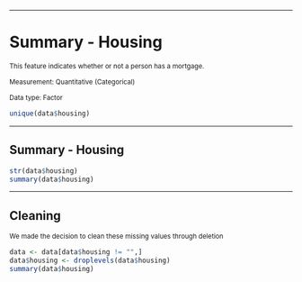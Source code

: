 ------------------------------------------------------------------------

# Summary - Housing

<small> This feature indicates whether or not a person has a mortgage.</small>

<small> Measurement: Quantitative (Categorical) </small>

<small> Data type: Factor </small>

```r
unique(data$housing)

```

------------------------------------------------------------------------

## Summary - Housing

```r
str(data$housing)
summary(data$housing)

```

------------------------------------------------------------------------

## Cleaning 

<small> We made the decision to clean these missing values through deletion </small>

```r
data <- data[data$housing != "",]
data$housing <- droplevels(data$housing)
summary(data$housing)
```

